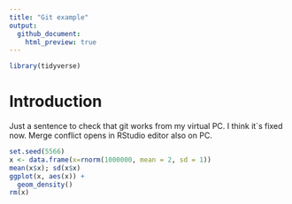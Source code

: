 ```yaml
---
title: "Git example"
output: 
  github_document:
    html_preview: true
---
```


```r
library(tidyverse)
```


# Introduction

Just a sentence to check that git works from my virtual PC.
I think it`s fixed now. Merge conflict opens in RStudio editor also on PC.

```r
set.seed(5566)
x <- data.frame(x=rnorm(1000000, mean = 2, sd = 1))
mean(x$x); sd(x$x)
ggplot(x, aes(x)) +
  geom_density()
rm(x)
```

